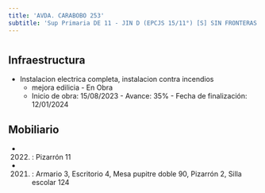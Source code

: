 ```yaml
---
title: 'AVDA. CARABOBO 253'
subtitle: 'Sup Primaria DE 11 - JIN D (EPCJS 15/11°) [S] SIN FRONTERAS - EPA N° 15 REPUBLICA ORIENTAL DEL URUGUAY - EPC N° 15 REPUBLICA ORIENTAL DEL URUGUAY'
---
```


#
## Infraestructura

* Instalacion electrica completa, instalacion contra incendios 
    + mejora edilicia - En Obra 
    + Inicio de obra: 15/08/2023 - Avance: 35% - Fecha de finalización: 12/01/2024 






## Mobiliario

*  (2022) : Pizarrón 11 

*  (2021) : Armario 3, Escritorio 4, Mesa pupitre doble 90, Pizarrón 2, Silla escolar 124 



